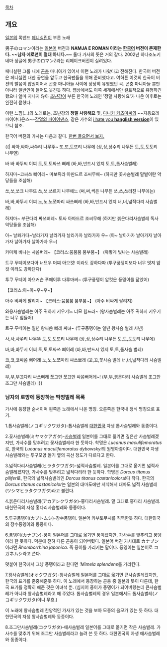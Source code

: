 [[목차]]

== 개요 ==
[[일본]]의 록밴드 [[페니실린]]이 부른 노래

男子のロマン이라는 [[일본어]] 버젼과 '''NAMJA E ROMAN 이라는 [[한국어]] 버전이 존재한다. ~~남자 에로맨이 절대 아니다.~~''' 둘다 가사의 뜻은 거의 같다. 2002년 하나조노키네마 싱글에 男子のロマンZ라는 리메이크버전이 실려있다.

페니실린 그룹 내에 [[곤충]] 마니아가 있어서 이런 노래가 나왔다고 전해진다. 한국어 버전은 페니실린 내한 공연을 앞두고 한국팬들을 위해 준비했다고. 여하튼 이것의 한국어 버젼의 발음이 압권이어서 곤충 마니아들 사이에 상당히 유행했던 곡. 곤충 마니아들 뿐만 아니라 일반인이 들어도 웃긴듯 하다. 웹상에서도 이쪽 세계에서만 컬트적으로 유행하긴 했으나 얼마 지나지 않아 [[초난강]]이 부른 한국어 노래인 '정말 사랑해요'가 나온 이후로는 완전히 묻혔다.

이런 느낌(...)의 노래로는, 초난강의 '''정말 사랑해요''' 및, [[다나카 카츠미]]씨의 ~~자응요레 파이야다은스~~[[작열의 파이어댄스]], 같은 가수의 [http://www.youtube.com/watch?v=hP_NL0RRrrA i hate you '''hanglish version''']이 있으니 참조.

한국어 버젼의 가사는 다음과 같다. [http://www.youtube.com/watch?v=pbU8OX_zNPA 한번 들으면서 보자.]

{{|
싸아,싸아,싸쑤리 나무뚜~ 또,또,도또리 나무에
(상,상,상수리 나무든 도,도,도토리 나무엔)

바 바 바뚜씨 이찌 토,토,토싸쓰 뻐레
(바,바,반드시 있지 토,토,톱사슴벌레)

하지마~코싸쓰 뻐어레~ 마보뤼라 아딴드르 조씨무해~
(하지만 꽃사슴벌레 말벌이란 악당들을 조심해)

쏘,쏘,쏘크 나무뜨 쓰,쓰,쓰르지 나무에느
(써,써,썩은 나무든 쓰,쓰,쓰러진 나무에는)

바,바,바뚜시 이찌 노,노,노쪼따리 싸쓰뻐레
(바,바,반드시 있지 너,너,넓적다리 사슴벌레)

하지마~ 부끈다리 싸쓰뻐레~ 토싸 아따드르 조씨무해
(하지만 붉은다리사슴벌레 독사 악당들을 조심해)

아~ 날롸가다~날라가자 날라가자 날라가자 날라가자 우~
(아~ 날아가자 날아가자 날아가자 날아가자 날아가자 우~)

카마케 비나는 사씀버레~ 【코러스:뭄붐붐 붐부붐~】
(까맣게 빛나는 사슴벌레)

트쿠 푸떼이보다아 너므우 머쪄 아으컷! 이라도 강하다따
(투구풍뎅이보다 너무 멋져 암컷 이라도 강하단다)

투쿠 푸떼이 아으커슨 푸떼이루 다루마써~
(투구풍뎅이 암컷은 풍뎅이를 닮았어)

【코러스:아~아~우~우~】


아주 비싸게 팔리지~ 【코러스:뭄붐붐 붐부붐~】
(아주 비싸게 팔리지)

와응사슴벌레는 아주 귀하지 키우기느 너므 힘드러~
(왕사슴벌레는 아주 귀하지 키우기는 너무 힘들어)

트구 푸떼이는 일년 왕싸씀 뻐레 싸녀~
(투구풍뎅이는 일년 왕사슴 벌레 사년)

사,사,사쑤리 나무뚜 도,도,도또리 나무에
(상,상,상수리 나무든 도,도,도토리 나무에)

바,바,바뚜시 이찌 토,토,토싸쓰 뻐어레
(바,바,반드시 있지 토,토,톱사슴 벌레)

코,코,코싸씀 뻐어레 노,노,노쪼따리 싸쓰뽀레
(꼬,꼬,꽃사슴 벌레 너,너,넓적다리 사슴벌레)


부,부,부끄다리 싸쓰뻐레 쪼그만 쪼끄만 싸씀뻐어레~!
(부,부,붉은다리 사슴벌레 조그만 조그만 사슴벌레)
|}}


=== 남자의 로망에 등장하는 딱정벌레 목록 ===
가사에 등장한 순서이며 왼쪽은 노래에서 나온 명칭. 오른쪽은 한국내 정식 명칭으로 표기.

1.톱사슴벌레(ノコギリクワガタ)-톱사슴벌레
[[대한민국]] 자생 톱사슴벌레와 동종이다.

2.꽃사슴벌레(ミヤマクアガタ)-[[사슴벌레]]
일본어를 그대로 옮기면 깊은산 사슴벌레겠지만, 가사수를 맞추려고 꽃사슴벌레라 한 듯하다. 학명은 ''Lucanus maculifemoratus''로, 한국의 ''Lucanus maculifemoratus dybowskyi''의 원명아종이다. 대한민국 자생 사슴벌레와는 투구모양 돌기 옆의 곡선 정도가 다르다고 한다.

3.넓적다리사슴벌레(ヒラタクワガタ)-넓적사슴벌레.
일본어를 그대로 옮기면 넓적사슴벌레겠지만, 가사수를 맞추려고 넓적다리라 한 듯하다. 학명은 ''Dorcus titanus pilifer''로, 한국의 넓적사슴벌레인 ''Dorcus titanus castanicolor''보다 작다. 한국의 ''Dorcus titanus castanicolor''는 일본의 대마도에만 서식해서 대마도 넓적 사슴벌레(ツシマヒラタクワガタ)라고 불린다.

4.붉은다리사슴벌레(アカアシクワガタ)-홍다리사슴벌레.
말 그대로 홍다리 사슴벌레. 대한민국의 자생 홍다리사슴벌레와 동종이다.

5.투구풍뎅이(カブトムシ)-장수풍뎅이.
일본어 카부토무시를 직역한듯 하다. 대한민국의 장수풍뎅이와 동종이다.

6.풍뎅이(カナブン)-풍이
일본어를 그대로 옮기면 풍이겠지만, 가사수를 맞추려고 풍뎅이라 한 듯하다. 덕분에 전혀 다른 곤충이 되어버렸다. 일본어 버젼 가사대로 カナブン 이라면 ''Rhomborrhina japonica''. 즉 풍이를 가리키는 말이다. 풍뎅이는 일본어로 コガネムシ라고 쓴다.

덧붙여 한국에서 그냥 풍뎅이라고 한다면 '''Mimela splendens''를 가리킨다.

7.왕사슴벌레(オオクワガタ)-왕사슴벌레
일본어를 그대로 옮기면 큰사슴벌레겠지만, 한국의 표기를 존중해준듯 하다. 이 노래에서 등장하는 곤충 중 일본과 뜻이 다른데, 한국 표기를 정확히 해준 것은 이녀석 뿐. (심지어 풍이가 풍뎅이가 되어버렸는데 큰사슴벌레가 아니라 왕사슴벌레라고 해 주었다. 톱사슴벌레의 경우 일본에서도 톱사슴벌레(ノコギリクワガタ)이니 무효.)

이 노래에 왕사슴벌레 찬양적인 가사가 있는 것을 보아 모종의 음모가 있는 듯 하다. 대한민국의 자생 왕사슴벌레와 동종이다.

8.조그만사슴벌레(コクワガタ)-애사슴벌레
일본어를 그대로 옮기면 작은 사슴벌레. 가사수를 맞추기 위해 조그만 사슴벌레라고 늘려 쓴 듯 하다.
대한민국의 자생 애사슴벌레와 동종이다.
